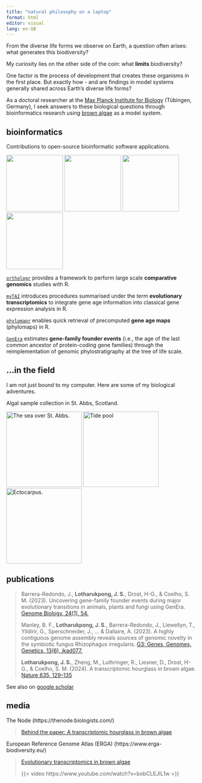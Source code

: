 ```yaml
---
title: "natural philosophy on a laptop"
format: html
editor: visual
lang: en-GB
---
```


From the diverse life forms we observe on Earth, a question often arises: what generates this biodiversity?

My curiosity lies on the other side of the coin: what **limits** biodiversity?

One factor is the process of development that creates these organisms in the first place. But exactly how - and are findings in model systems generally shared across Earth's diverse life forms?

As a doctoral researcher at the [Max Planck Institute for Biology](https://www.bio.mpg.de/) (Tübingen, Germany), I seek answers to these biological questions through bioinformatics research using [brown algae](brown_algae.html) as a model system.

## bioinformatics

Contributions to open-source bioinformatic software applications.

[<img src="https://github.com/LotharukpongJS/LotharukpongJS.github.io/blob/main/images/orthologr_logo.png?raw=true" width="150"/>](https://drostlab.github.io/orthologr) [<img src="https://github.com/LotharukpongJS/LotharukpongJS.github.io/blob/main/images/myTAI_logo.png?raw=true" width="150"/>](https://drostlab.github.io/myTAI) [<img src="https://github.com/LotharukpongJS/LotharukpongJS.github.io/blob/main/images/phylomapr_logo.png?raw=true" width="150"/>](https://lotharukpongjs.github.io/phylomapr) [<img src="https://github.com/LotharukpongJS/LotharukpongJS.github.io/blob/main/images/GenEra_logo_dark.png?raw=true" width="150"/>](https://github.com/josuebarrera/GenEra)

[`orthologr`](https://drostlab.github.io/orthologr) provides a framework to perform large scale **comparative genomics** studies with R.

[`myTAI`](https://drostlab.github.io/myTAI) introduces procedures summarised under the term **evolutionary transcriptomics** to integrate gene age information into classical gene expression analysis in R.

[`phylomapr`](https://lotharukpongjs.github.io/phylomapr/) enables quick retrieval of precomputed **gene age maps** (phylomaps) in R.

[`GenEra`](https://github.com/josuebarrera/GenEra) estimates **gene-family founder events** (i.e., the age of the last common ancestor of protein-coding gene families) through the reimplementation of genomic phylostratigraphy at the tree of life scale.

## ...in the field

I am not just bound to my computer. Here are some of my biological adventures.

Algal sample collection in St. Abbs, Scotland.

<img src="https://github.com/LotharukpongJS/LotharukpongJS.github.io/blob/main/images/PXL_20230821_151113739.jpg?raw=true" alt="The sea over St. Abbs." width="200"/> <img src="https://github.com/LotharukpongJS/LotharukpongJS.github.io/blob/main/images/PXL_20230822_120843250.jpg?raw=true?raw=true" alt="Tide pool" width="200"/> <img src="https://github.com/LotharukpongJS/LotharukpongJS.github.io/blob/main/images/PXL_20230823_163653386.MP.jpg?raw=true" alt="Ectocarpus." width="200"/>

## publications

> Barrera-Redondo, J., **Lotharukpong, J. S.**, Drost, H-G., & Coelho, S. M. (2023). Uncovering gene-family founder events during major evolutionary transitions in animals, plants and fungi using GenEra. [Genome Biology, 24(1), 54.](https://doi.org/10.1186/s13059-023-02895-z)
>
> Manley, B. F., **Lotharukpong, J. S.**, Barrera-Redondo, J., Llewellyn, T., Yildirir, G., Sperschneider, J., ... & Dallaire, A. (2023). A highly contiguous genome assembly reveals sources of genomic novelty in the symbiotic fungus Rhizophagus irregularis. [G3: Genes, Genomes, Genetics, 13(6), jkad077.](https://doi.org/10.1093/g3journal/jkad077)
>
> **Lotharukpong, J. S.**, Zheng, M., Luthringer, R., Liesner, D., Drost, H-G., & Coelho, S. M. (2024). A transcriptomic hourglass in brown algae. [Nature 635, 129--135](https://doi.org/10.1038/s41586-024-08059-8)

See also on [google scholar](https://scholar.google.com/citations?user=2HiLuNEAAAAJ&hl)

## media

The Node (https://thenode.biologists.com/)

> [Behind the paper: A transcriptomic hourglass in brown algae](https://thenode.biologists.com/behind-the-paper-a-transcriptomic-hourglass-in-brown-algae/research/)

European Reference Genome Atlas (ERGA) (https://www.erga-biodiversity.eu/)

> [Evolutionary transcriptomics in brown algae](https://www.erga-biodiversity.eu/post/a-transcriptomic-hourglass-in-brown-algae)
>
> {{< video https://www.youtube.com/watch?v=bobCLEJlL1w >}}
